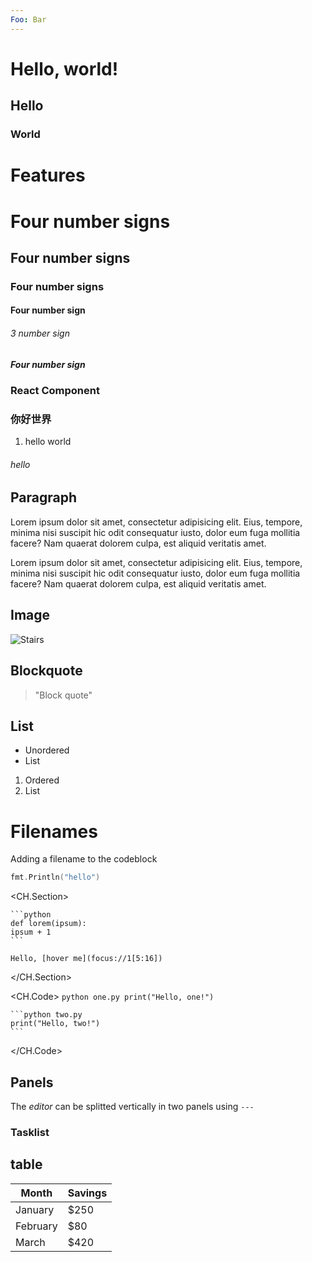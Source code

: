 ---
Foo: Bar
---


# Hello, world!
## Hello
### World

# Features



# Four number signs
## Four number signs
### Four number signs
#### Four number sign
###### 3 number sign
##### Four number sign

### React Component

### 你好世界
1. hello world
###### hello



## Paragraph
Lorem ipsum dolor sit amet, consectetur adipisicing elit. Eius, tempore, minima nisi suscipit hic odit consequatur iusto, dolor eum fuga mollitia facere? Nam quaerat dolorem culpa, est aliquid veritatis amet.

Lorem ipsum dolor sit amet, consectetur adipisicing elit. Eius, tempore, minima nisi suscipit hic odit consequatur iusto, dolor eum fuga mollitia facere? Nam quaerat dolorem culpa, est aliquid veritatis amet.

## Image
![Stairs](https://www.refactoringui.com/_next/static/media/book.5380927448c9872170bbc9fc9e5828c4.png)

## Blockquote

> "Block quote"

## List

- Unordered
- List

1. Ordered
2. List

# Filenames

Adding a filename to the codeblock



```go
fmt.Println("hello")
```
<CH.Section>

    ```python
    def lorem(ipsum):
    ipsum + 1
    ```

    Hello, [hover me](focus://1[5:16])

</CH.Section>

<CH.Code>
    ```python one.py
    print("Hello, one!")
    ```

    ```python two.py
    print("Hello, two!")
    ```
</CH.Code>


## Panels

The _editor_ can be splitted vertically in two panels using `---`

### Tasklist

## table
| Month | Savings |
| -------- | ------- |
| January | $250 |
| February | $80 |
| March | $420 |

